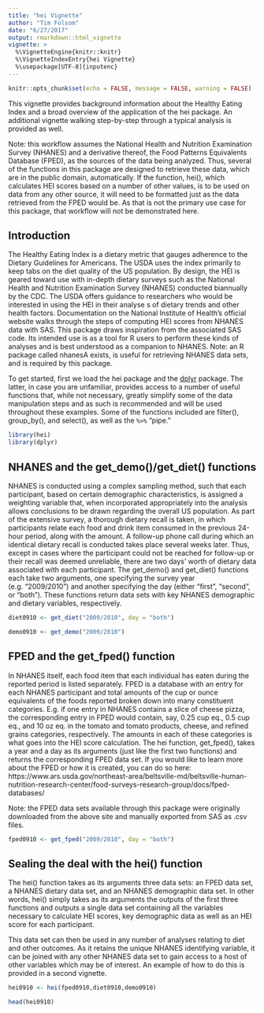 ```yaml
---
title: "hei Vignette"
author: "Tim Folsom"
date: "6/27/2017"
output: rmarkdown::html_vignette
vignette: >
  %\VignetteEngine{knitr::knitr}
  %\VignetteIndexEntry{hei Vignette}
  %\usepackage[UTF-8]{inputenc}
---
```


```r
knitr::opts_chunk$set(echo = FALSE, message = FALSE, warning = FALSE)
```

This vignette provides background information about the Healthy Eating Index and a broad overview of the application of the hei package. An additional vignette walking step-by-step through a typical analysis is provided as well.

Note: this workflow assumes the National Health and Nutrition Examination Survey (NHANES) and a derivative thereof, the Food Patterns Equivalents Database (FPED), as the sources of the data being analyzed. Thus, several of the functions in this package are designed to retrieve these data, which are in the public domain, automatically. If the function, hei(), which calculates HEI scores based on a number of other values, is to be used on data from any other source, it will need to be formatted just as the data retrieved from the FPED would be. As that is not the primary use case for this package, that workflow will not be demonstrated here.

## Introduction

The Healthy Eating Index is a dietary metric that gauges adherence to the Dietary Guidelines for Americans. The USDA uses the index primarily to keep tabs on the diet quality of the US population. By design, the HEI is geared toward use with in-depth dietary surveys such as the National Health and Nutrition Examination Survey (NHANES) conducted biannually by the CDC. The USDA offers guidance to researchers who would be interested in using the HEI in their analyse s of dietary trends and other health factors. Documentation on the National Institute of Health's official website walks through the steps of computing HEI scores from NHANES data with SAS. This package draws inspiration from the associated SAS code. Its intended use is as a tool for R users to perform these kinds of analyses and is best understood as a companion to NHANES. Note: an R package called nhanesA exists, is useful for retrieving NHANES data sets, and is required by this package.

To get started, first we load the hei package and the [dplyr](http://dplyr.tidyverse.org/) package. The latter, in case you are unfamiliar, provides access to a number of useful functions that, while not necessary, greatly simplify some of the data manipulation steps and as such is recommended and will be used throughout these examples. Some of the functions included are filter(), group_by(), and select(), as well as the ``` %>% ``` "pipe."

```r
library(hei)
library(dplyr)
```

## NHANES and the get_demo()/get_diet() functions

NHANES is conducted using a complex sampling method, such that each participant, based on certain demographic characteristics, is assigned a weighting variable that, when incorporated appropriately into the analysis allows conclusions to be drawn regarding the overall US population. As part of the extensive survey, a thorough dietary recall is taken, in which participants relate each food and drink item consumed in the previous 24-hour period, along with the amount. A follow-up phone call during which an identical dietary recall is conducted takes place several weeks later. Thus, except in cases where the participant could not be reached for follow-up or their recall was deemed unreliable, there are two days' worth of dietary data associated with each participant. The get_demo() and get_diet() functions each take two arguments, one specifying the survey year (e.g. "2009/2010") and another specifying the day (either "first", "second", or "both"). These functions return data sets with key NHANES demographic and dietary variables, respectively.

```r
diet0910 <- get_diet("2009/2010", day = "both")

demo0910 <- get_demo("2009/2010")
```

## FPED and the get_fped() function

In NHANES itself, each food item that each individual has eaten during the reported period is listed separately. FPED is a database with an entry for each NHANES participant and total amounts of the cup or ounce equivalents of the foods reported broken down into many constituent categories. E.g. if one entry in NHANES contains a slice of cheese pizza, the corresponding entry in FPED would contain, say, 0.25 cup eq., 0.5 cup eq., and 10 oz eq. in the tomato and tomato products, cheese, and refined grains categories, respectively. The amounts in each of these categories is what goes into the HEI score calculation. The hei function, get_fped(), takes a year and a day as its arguments (just like the first two functions) and returns the corresponding FPED data set. If you would like to learn more about the FPED or how it is created, you can do so here: https://www.ars.usda.gov/northeast-area/beltsville-md/beltsville-human-nutrition-research-center/food-surveys-research-group/docs/fped-databases/

Note: the FPED data sets available through this package were originally downloaded from the above site and manually exported from SAS as .csv files.


```r
fped0910 <- get_fped("2009/2010", day = "both")
```

## Sealing the deal with the hei() function

The hei() function takes as its arguments three data sets: an FPED data set, a NHANES dietary data set, and an NHANES demographic data set. In other words, hei() simply takes as its arguments the outputs of the first three functions and outputs a single data set containing all the variables necessary to calculate HEI scores, key demographic data as well as an HEI score for each participant.

This data set can then be used in any number of analyses relating to diet and other outcomes. As it retains the unique NHANES identifying variable, it can be joined with any other NHANES data set to gain access to a host of other variables which may be of interest. An example of how to do this is provided in a second vignette.

```r
hei0910 <- hei(fped0910,diet0910,demo0910)
```

```r
head(hei0910)
```

